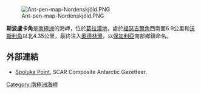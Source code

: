 {{unreferenced|time=2013-10-27T05:40:02+00:00}}
[[Image:Ant-pen-map-Nordenskjöld.PNG|thumb]]

'''斯波盧卡角'''是[[南極洲|南極洲]]的海岬，位於[[葛拉漢地|葛拉漢地]]，處於[[福瑟吉爾角|福瑟吉爾角]]西南面6.9公里和[[沃斯利角|沃斯利角]]以北4.35公里，最終注入[[奧德林灣|奧德林灣]]，以[[保加利亞|保加利亞]]南部鄉鎮命名。

{{coord|64|36|40|S|60|21|45|W|display=title}}

==外部連結==
* [https://data.aad.gov.au/aadc/gaz/scar/display_name.cfm?gaz_id=137583 Spoluka Point.] {{Wayback|url=https://data.aad.gov.au/aadc/gaz/scar/display_name.cfm?gaz_id=137583 |date=20170922095949 }} SCAR Composite Antarctic Gazetteer.

{{DEFAULTSORT:Spoluka Point}}
[[Category:南極洲海岬|Category:南極洲海岬]]


{{NordenskjöldCoast-geo-stub}}
